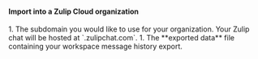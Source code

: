 
#### Import into a Zulip Cloud organization

<SendUsInfo />

<Steps>
  1. The subdomain you would like to use for your organization. Your Zulip chat will
     be hosted at `<subdomain>.zulipchat.com`.
  1. The **exported data** file containing your workspace message history export.
</Steps>
